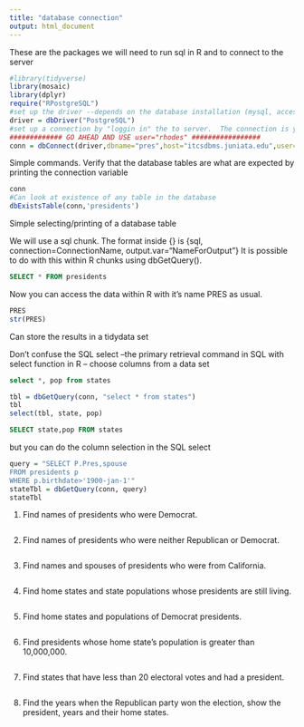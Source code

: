 ```yaml
---
title: "database connection"
output: html_document
---
```

These are the packages we will need to run sql in R and to connect to the server

```r
#library(tidyverse)
library(mosaic)
library(dplyr)
require("RPostgreSQL")
#set up the driver --depends on the database installation (mysql, access, sqlserver are other options)
driver = dbDriver("PostgreSQL")
#set up a connection by "loggin in" the to server.  The connection is your link to the database
############# GO AHEAD AND USE user="rhodes" #################
conn = dbConnect(driver,dbname="pres",host="itcsdbms.juniata.edu",user="rhodes", port=5432)

```

Simple commands.
Verify that the database tables are what are expected by printing the connection variable

```r
conn
#Can look at existence of any table in the database
dbExistsTable(conn,'presidents')
```

Simple selecting/printing of a database table 

We will use a sql chunk. The format inside {} is {sql, connection=ConnectionName, output.var="NameForOutput"} It is possible to do with this within R chunks using dbGetQuery().
```sql
SELECT * FROM presidents
```

Now you can access the data within R with it's name PRES as usual.
```r
PRES
str(PRES)
```

Can store the results in a tidydata set

Don't confuse the SQL select --the primary retrieval command in SQL
with select function in R -- choose columns from a data set
```sql
select *, pop from states
```

```r
tbl = dbGetQuery(conn, "select * from states")
tbl
select(tbl, state, pop)
```

```sql
SELECT state,pop FROM states
```
but you can do the column selection in the SQL select
```r
query = "SELECT P.Pres,spouse    
FROM presidents p   
WHERE p.birthdate>'1900-jan-1'"
stateTbl = dbGetQuery(conn, query)
stateTbl
```


1. Find names of presidents who were Democrat.
```r

```

2. Find names of presidents who were neither Republican or Democrat.
```r

```

3. Find names and spouses of presidents who were from California.
```r

```

4. Find home states and state populations whose presidents are still living.
```r

```

5. Find home states and populations of Democrat presidents.
```r

```

6. Find presidents whose home state's population is greater than 10,000,000.
```r

```

7. Find states that have less than 20 electoral votes and had a president.
```r

```

8. Find the years when the Republican party won the election, show the president, years and their home  states.
```r

```

